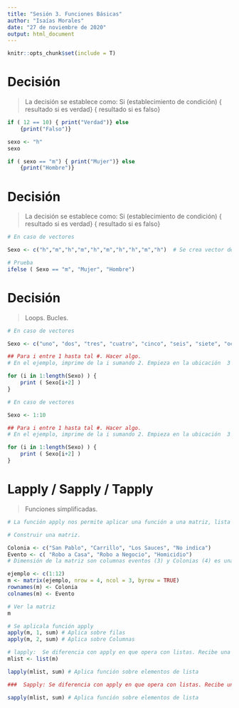 ---
title: "Sesión 3. Funciones Básicas"
author: "Isaías Morales"
date: "27 de noviembre de 2020"
output: html_document
---

```{r setup, include=FALSE}
knitr::opts_chunk$set(include = T)

```

# Decisión

> La decisión se establece como:
> Si (establecimiento de condición) { resultado si es verdad} { resultado si es falso}

```{r if uno}

if ( 12 == 10) { print("Verdad")} else
    {print("Falso")}

```

```{r if dos}

sexo <- "h"
sexo

if ( sexo == "m") { print("Mujer")} else
    {print("Hombre")}

```

# Decisión

> La decisión se establece como:
> Si (establecimiento de condición) { resultado si es verdad} { resultado si es falso}

```{r ifelse}
# En caso de vectores

Sexo <- c("h","m","h","m","h","m","h","h","m","h")  # Se crea vector de valores

# Prueba
ifelse ( Sexo == "m", "Mujer", "Hombre") 

```

# Decisión
> Loops. Bucles.

```{r for}
# En caso de vectores

Sexo <- c("uno", "dos", "tres", "cuatro", "cinco", "seis", "siete", "ocho")  # Se crea vector de valores

## Para i entre 1 hasta tal #. Hacer algo.
# En el ejemplo, imprime de la i sumando 2. Empieza en la ubicación  3 del vector.

for (i in 1:length(Sexo) ) {
    print ( Sexo[i+2] )
}
```

```{r for ejemplo}
# En caso de vectores

Sexo <- 1:10

## Para i entre 1 hasta tal #. Hacer algo.
# En el ejemplo, imprime de la i sumando 2. Empieza en la ubicación  3 del vector.

for (i in 1:length(Sexo) ) {
    print ( Sexo[i+2] )
}
```


# Lapply / Sapply / Tapply
> Funciones simplificadas.

```{r lapply}
# La función apply nos permite aplicar una función a una matriz, lista o vector que se le pase cómo parámetro.

# Construir una matriz.

Colonia <- c("San Pablo", "Carrillo", "Los Sauces", "No indica")
Evento <- c( "Robo a Casa", "Robo a Negocio", "Homicidio")
# Dimensión de la matriz son columnas eventos (3) y Colonias (4) es una matriz 3 x 4

ejemplo <- c(1:12)
m <- matrix(ejemplo, nrow = 4, ncol = 3, byrow = TRUE) 
rownames(m) <- Colonia
colnames(m) <- Evento

# Ver la matriz 
m

# Se aplicala función apply
apply(m, 1, sum) # Aplica sobre filas
apply(m, 2, sum) # Aplica sobre Columnas

# lapply:  Se diferencia con apply en que opera con listas. Recibe una lista y devuelve una lista
mlist <- list(m)

lapply(mlist, sum) # Aplica función sobre elementos de lista

###  Sapply: Se diferencia con apply en que opera con listas. Recibe una lista y devuelve un vector. Es la versión simple de lapply.

sapply(mlist, sum) # Aplica función sobre elementos de lista

```



